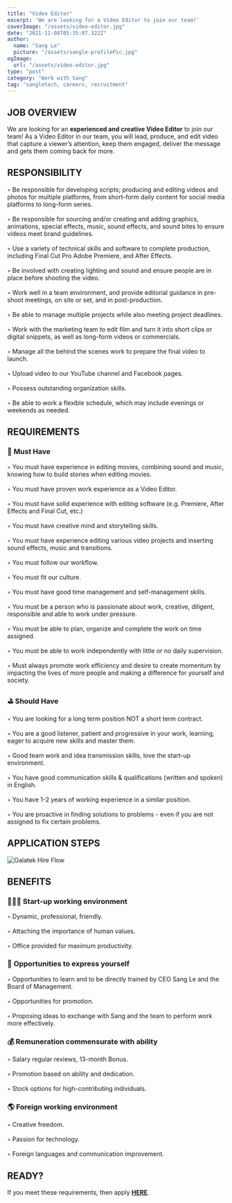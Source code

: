 ```yaml
---
title: "Video Editor"
excerpt: 'We are looking for a Video Editor to join our team!'
coverImage: "/assets/video-editor.jpg"
date: "2021-11-08T05:35:07.322Z"
author:
  name: "Sang Le"
  picture: "/assets/sangle-profilePic.jpg"
ogImage:
  url: "/assets/video-editor.jpg"
type: "post"
category: "Work with Sang"
tag: "sangletech, careers, recruitment"
---
```


## **JOB OVERVIEW**

We are looking for an **experienced and creative Video Editor** to join our team! As a Video Editor in our team, you will lead, produce, and edit video that capture a viewer’s attention, keep them engaged, deliver the message and gets them coming back for more. 

## **RESPONSIBILITY**

 ◦ Be responsible for developing scripts; producing and editing videos and photos for multiple platforms, from short-form daily content for social media platforms to long-form series.<br></br> ◦ Be responsible for sourcing and/or creating and adding graphics, animations, special effects, music, sound effects, and sound bites to ensure videos meet brand guidelines.<br></br> ◦ Use a variety of technical skills and software to complete production, including Final Cut Pro Adobe Premiere, and After Effects.<br></br> ◦ Be involved with creating lighting and sound and ensure people are in place before shooting the video.<br></br> ◦ Work well in a team environment, and provide editorial guidance in pre-shoot meetings, on site or set, and in post-production.<br></br> ◦ Be able to manage multiple projects while also meeting project deadlines.<br></br> ◦ Work with the marketing team to edit film and turn it into short clips or digital snippets, as well as long-form videos or commercials.<br></br> ◦ Manage all the behind the scenes work to prepare the final video to launch.<br></br> ◦ Upload video to our YouTube channel and Facebook pages.<br></br> ◦ Possess outstanding organization skills.<br></br> ◦ Be able to work a flexible schedule, which may include evenings or weekends as needed.

## **REQUIREMENTS**

### 📌 **Must Have**
 ◦ You must have experience in editing movies, combining sound and music, knowing how to build stories when editing movies.<br></br> ◦ You must have proven work experience as a Video Editor.<br></br> ◦ You must have solid experience with editing software (e.g. Premiere, After Effects and Final Cut, etc.)<br></br> ◦ You must have creative mind and storytelling skills.<br></br> ◦ You must have experience editing various video projects and inserting sound effects, music and transitions.<br></br> ◦ You must follow our workflow.<br></br> ◦ You must fit our culture.<br></br> ◦ You must have good time management and self-management skills.<br></br> ◦ You must be a person who is passionate about work, creative, diligent, responsible and able to work under pressure.<br></br> ◦ You must be able to plan, organize and complete the work on time assigned.<br></br> ◦ You must be able to work independently with little or no daily supervision.<br></br> ◦ Must always promote work efficiency and desire to create momentum by impacting the lives of more people and making a difference for yourself and society.

### ⛳️ **Should Have**
 ◦ You are looking for a long term position NOT a short term contract.<br></br> ◦ You are a good listener, patient and progressive in your work, learning, eager to acquire new skills and master them.<br></br> ◦ Good team work and idea transmission skills, love the start-up environment.<br></br> ◦ You have good communication skills & qualifications (written and spoken) in English.<br></br> ◦ You have 1-2 years of working experience in a similar position.<br></br> ◦ You are proactive in finding solutions to problems - even if you are not assigned to fix certain problems.

## **APPLICATION STEPS** 

<img
  src="/assets/hire-flow.jpg"
  className="rounded-lg"
  alt="Galatek Hire Flow"
/>

## **BENEFITS**

### 👩🏻‍💻 **Start-up working environment**
  ◦ Dynamic, professional, friendly.<br></br> ◦ Attaching the importance of human values.<br></br> ◦ Office provided for maximum productivity.

### 🌈 **Opportunities to express yourself**
 ◦ Opportunities to learn and to be directly trained by CEO Sang Le and the Board of Management.<br></br> ◦ Opportunities for promotion.<br></br> ◦ Proposing ideas to exchange with Sang and the team to perform work more effectively.

### 💰 **Remuneration commensurate with ability**
 ◦ Salary regular reviews, 13-month Bonus.<br></br> ◦ Promotion based on ability and dedication.<br></br> ◦ Stock options for high-contributing individuals.

### 🌎 **Foreign working environment**
 ◦ Creative freedom.<br></br> ◦ Passion for technology.<br></br> ◦ Foreign languages and communication improvement.

## **READY?**
If you meet these requirements, then apply [**HERE**](/forms/application-form). 

